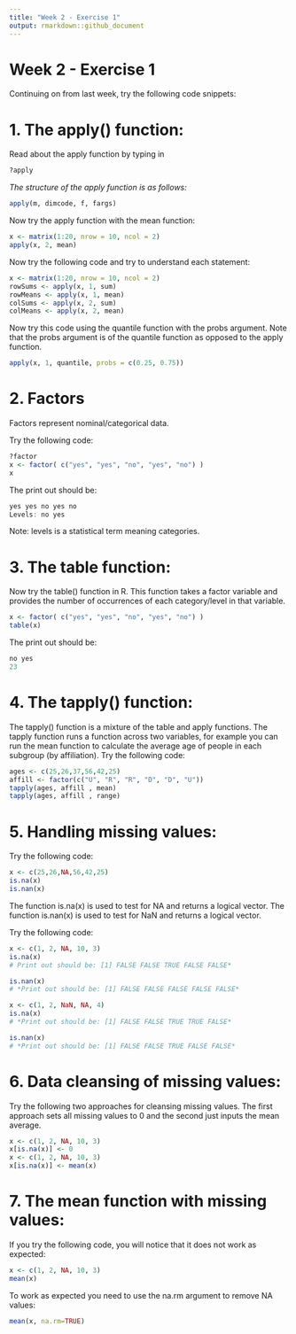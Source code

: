 ```yaml
---
title: "Week 2 - Exercise 1"
output: rmarkdown::github_document
---
```


# Week 2 - Exercise 1

Continuing on from last week, try the following code snippets:

# 1. The apply() function:

Read about the apply function by typing in

```r
?apply
```

*The structure of the apply function is as follows:*

```r
apply(m, dimcode, f, fargs)
```

Now try the apply function with the mean function:

```r
x <- matrix(1:20, nrow = 10, ncol = 2)
apply(x, 2, mean)
```

Now try the following code and try to understand each statement:

```r
x <- matrix(1:20, nrow = 10, ncol = 2)
rowSums <- apply(x, 1, sum)
rowMeans <- apply(x, 1, mean)
colSums <- apply(x, 2, sum)
colMeans <- apply(x, 2, mean)
```

Now try this code using the quantile function with the probs argument. Note that
the probs argument is of the quantile function as opposed to the apply function.

```r
apply(x, 1, quantile, probs = c(0.25, 0.75))
```

# 2. Factors

Factors represent nominal/categorical data.

Try the following code:

```r
?factor
x <- factor( c("yes", "yes", "no", "yes", "no") )
x
```

The print out should be:

```r
yes yes no yes no 
Levels: no yes
```

Note: levels is a statistical term meaning categories.

# 3. The table function:

Now try the table() function in R. This function takes a factor variable and
provides the number of occurrences of each category/level in that variable.

```r
x <- factor( c("yes", "yes", "no", "yes", "no") )
table(x)
```

The print out should be:

```r
no yes
23
```

# 4. The tapply() function:

The tapply() function is a mixture of the table and apply functions. The tapply
function runs a function across two variables, for example you can run the mean
function to calculate the average age of people in each subgroup (by
affiliation). Try the following code:

```r
ages <- c(25,26,37,56,42,25)
affill <- factor(c("U", "R", "R", "D", "D", "U")) 
tapply(ages, affill , mean)
tapply(ages, affill , range)
```

# 5. Handling missing values:

Try the following code:

```r
x <- c(25,26,NA,56,42,25)
is.na(x)
is.nan(x)
```

The function is.na(x) is used to test for NA and returns a logical vector. The
function is.nan(x) is used to test for NaN and returns a logical vector.

Try the following code:

```r
x <- c(1, 2, NA, 10, 3)
is.na(x)
# Print out should be: [1] FALSE FALSE TRUE FALSE FALSE*

is.nan(x)
# *Print out should be: [1] FALSE FALSE FALSE FALSE FALSE*

x <- c(1, 2, NaN, NA, 4)
is.na(x)
# *Print out should be: [1] FALSE FALSE TRUE TRUE FALSE*

is.nan(x)
# *Print out should be: [1] FALSE FALSE TRUE FALSE FALSE*
```

# 6. Data cleansing of missing values:

Try the following two approaches for cleansing missing values. The first
approach sets all missing values to 0 and the second just inputs the mean
average.

```r
x <- c(1, 2, NA, 10, 3)
x[is.na(x)] <- 0
x <- c(1, 2, NA, 10, 3)
x[is.na(x)] <- mean(x)
```

# 7. The mean function with missing values:

If you try the following code, you will notice that it does not work as
expected:

```r
x <- c(1, 2, NA, 10, 3)
mean(x)
```

To work as expected you need to use the na.rm argument to remove NA values:

```r
mean(x, na.rm=TRUE)
```

